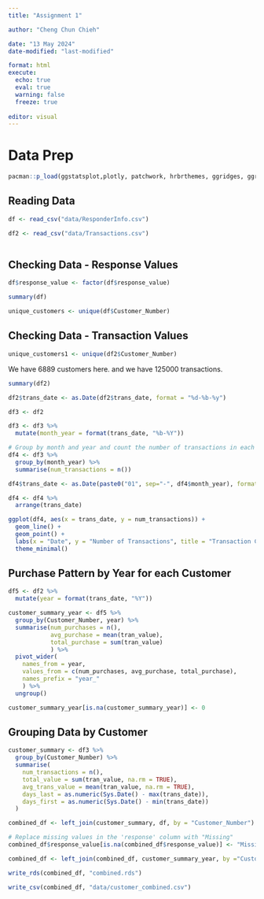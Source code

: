 ```yaml
---
title: "Assignment 1"

author: "Cheng Chun Chieh"

date: "13 May 2024"
date-modified: "last-modified"

format: html
execute: 
  echo: true
  eval: true
  warning: false
  freeze: true
  
editor: visual
---
```


# Data Prep

```r
pacman::p_load(ggstatsplot,plotly, patchwork, hrbrthemes, ggridges, ggrepel, tidyverse, ggpubr, scales, colorspace, ggdist, zoo)

```

## Reading Data

```r
df <- read_csv("data/ResponderInfo.csv")

df2 <- read_csv("data/Transactions.csv")
```

```r

```

## Checking Data - Response Values

```r
df$response_value <- factor(df$response_value)

summary(df)

unique_customers <- unique(df$Customer_Number)
```

## Checking Data - Transaction Values

```r
unique_customers1 <- unique(df2$Customer_Number)
```

We have 6889 customers here. and we have 125000 transactions.

```r
summary(df2)
```

```r
df2$trans_date <- as.Date(df2$trans_date, format = "%d-%b-%y")
```

```r
df3 <- df2
```

```r
df3 <- df3 %>%
  mutate(month_year = format(trans_date, "%b-%Y"))

# Group by month and year and count the number of transactions in each month
df4 <- df3 %>%
  group_by(month_year) %>%
  summarise(num_transactions = n())
```

```r

df4$trans_date <- as.Date(paste0("01", sep="-", df4$month_year), format = "%d-%b-%Y")

df4 <- df4 %>%
  arrange(trans_date)
```

```r
ggplot(df4, aes(x = trans_date, y = num_transactions)) +
  geom_line() +
  geom_point() +
  labs(x = "Date", y = "Number of Transactions", title = "Transaction Counts Over Time") +
  theme_minimal()
```

## Purchase Pattern by Year for each Customer

```r
df5 <- df2 %>%
  mutate(year = format(trans_date, "%Y"))
```

```r
customer_summary_year <- df5 %>%
  group_by(Customer_Number, year) %>%
  summarise(num_purchases = n(),
            avg_purchase = mean(tran_value),
            total_purchase = sum(tran_value)
            ) %>%
  pivot_wider(
    names_from = year, 
    values_from = c(num_purchases, avg_purchase, total_purchase), 
    names_prefix = "year_"
    ) %>%
  ungroup()

customer_summary_year[is.na(customer_summary_year)] <- 0
```

## Grouping Data by Customer

```r
customer_summary <- df3 %>%
  group_by(Customer_Number) %>%
  summarise(
    num_transactions = n(),
    total_value = sum(tran_value, na.rm = TRUE),
    avg_trans_value = mean(tran_value, na.rm = TRUE),
    days_last = as.numeric(Sys.Date() - max(trans_date)),
    days_first = as.numeric(Sys.Date() - min(trans_date))   
  )

```

```r
combined_df <- left_join(customer_summary, df, by = "Customer_Number")

# Replace missing values in the 'response' column with "Missing"
combined_df$response_value[is.na(combined_df$response_value)] <- "Missing"
```

```r
combined_df <- left_join(combined_df, customer_summary_year, by ="Customer_Number")
```

```r
write_rds(combined_df, "combined.rds")
```

```r
write_csv(combined_df, "data/customer_combined.csv")
```
